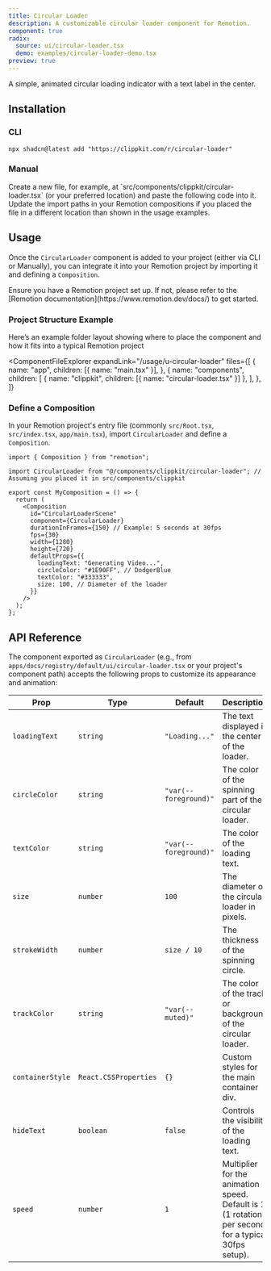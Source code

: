 ```yaml
---
title: Circular Loader
description: A customizable circular loader component for Remotion.
component: true
radix:
  source: ui/circular-loader.tsx
  demo: examples/circular-loader-demo.tsx
preview: true
---
```


A simple, animated circular loading indicator with a text label in the center.

<ComponentTabs name="circular-loader-demo" />

## Installation

### CLI

```package-install
npx shadcn@latest add "https://clippkit.com/r/circular-loader"
```

### Manual

<Steps>
  <Step>
    Create a new file, for example, at `src/components/clippkit/circular-loader.tsx` (or your preferred location) and paste the following code into it.
    <ComponentSource name="circular-loader" />
  </Step>
  <Step>Update the import paths in your Remotion compositions if you placed the file in a different location than shown in the usage examples.</Step>
</Steps>

## Usage

Once the `CircularLoader` component is added to your project (either via CLI or Manually), you can integrate it into your Remotion project by importing it and defining a `Composition`.

<Callout title="Prerequisite">
  Ensure you have a Remotion project set up. If not, please refer to the
  [Remotion documentation](https://www.remotion.dev/docs/) to get started.
</Callout>

### Project Structure Example

Here’s an example folder layout showing where to place the component and how it fits into a typical Remotion project

<ComponentFileExplorer
  expandLink="/usage/u-circular-loader"
  files={[
    {
      name: "app",
      children: [{ name: "main.tsx" }],
    },
    {
      name: "components",
      children: [
        { name: "clippkit", children: [{ name: "circular-loader.tsx" }] },
      ],
    },
  ]}
>
  <ComponentCode name="circular-loader-demo" />
  <ComponentCode name="circular-loader" />
</ComponentFileExplorer>

### Define a Composition

In your Remotion project's entry file (commonly `src/Root.tsx`, `src/index.tsx`, `app/main.tsx`), import `CircularLoader` and define a `Composition`.

```tsx title="app/main.tsx (or equivalent)"
import { Composition } from "remotion";

import CircularLoader from "@/components/clippkit/circular-loader"; // Assuming you placed it in src/components/clippkit

export const MyComposition = () => {
  return (
    <Composition
      id="CircularLoaderScene"
      component={CircularLoader}
      durationInFrames={150} // Example: 5 seconds at 30fps
      fps={30}
      width={1280}
      height={720}
      defaultProps={{
        loadingText: "Generating Video...",
        circleColor: "#1E90FF", // DodgerBlue
        textColor: "#333333",
        size: 100, // Diameter of the loader
      }}
    />
  );
};
```

## API Reference

The component exported as `CircularLoader` (e.g., from `apps/docs/registry/default/ui/circular-loader.tsx` or your project's component path) accepts the following props to customize its appearance and animation:

| Prop             | Type                  | Default               | Description                                                                                         |
| ---------------- | --------------------- | --------------------- | --------------------------------------------------------------------------------------------------- |
| `loadingText`    | `string`              | `"Loading..."`        | The text displayed in the center of the loader.                                                     |
| `circleColor`    | `string`              | `"var(--foreground)"` | The color of the spinning part of the circular loader.                                              |
| `textColor`      | `string`              | `"var(--foreground)"` | The color of the loading text.                                                                      |
| `size`           | `number`              | `100`                 | The diameter of the circular loader in pixels.                                                      |
| `strokeWidth`    | `number`              | `size / 10`           | The thickness of the spinning circle.                                                               |
| `trackColor`     | `string`              | `"var(--muted)"`      | The color of the track or background of the circular loader.                                        |
| `containerStyle` | `React.CSSProperties` | `{}`                  | Custom styles for the main container div.                                                           |
| `hideText`       | `boolean`             | `false`               | Controls the visibility of the loading text.                                                        |
| `speed`          | `number`              | `1`                   | Multiplier for the animation speed. Default is 1 (1 rotation per second for a typical 30fps setup). |
